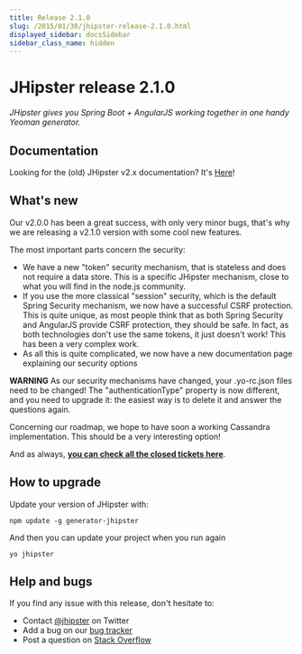 ```yaml
---
title: Release 2.1.0
slug: /2015/01/30/jhipster-release-2.1.0.html
displayed_sidebar: docsSidebar
sidebar_class_name: hidden
---
```


JHipster release 2.1.0
==================

*JHipster gives you Spring Boot + AngularJS working together in one handy Yeoman generator.*

Documentation
----------

Looking for the (old) JHipster v2.x documentation? It's [Here](/documentation-archive/)!

What's new
----------

Our v2.0.0 has been a great success, with only very minor bugs, that's why we are releasing a v2.1.0 version with some cool new features.

The most important parts concern the security:

- We have a new "token" security mechanism, that is stateless and does not require a data store. This is a specific JHipster mechanism, close to what you will find in the node.js community.
- If you use the more classical "session" security, which is the default Spring Security mechanism, we now have a successful CSRF protection. This is quite unique, as most people think that as both Spring Security and AngularJS provide CSRF protection, they should be safe. In fact, as both technologies don't use the same tokens, it just doesn't work! This has been a very complex work.
- As all this is quite complicated, we now have a new documentation page explaining our security options

__WARNING__ As our security mechanisms have changed, your .yo-rc.json files need to be changed! The "authenticationType" property is now different, and you need to upgrade it: the easiest way is to delete it and answer the questions again.

Concerning our roadmap, we hope to have soon a working Cassandra implementation. This should be a very interesting option!

And as always, __[you can check all the closed tickets here](https://github.com/jhipster/generator-jhipster/issues?q=milestone%3A2.1.0+is%3Aclosed)__.

How to upgrade
------------

Update your version of JHipster with:

```
npm update -g generator-jhipster
```

And then you can update your project when you run again

```
yo jhipster
```

Help and bugs
--------------

If you find any issue with this release, don't hesitate to:

- Contact [@jhipster](https://twitter.com/jhipster) on Twitter
- Add a bug on our [bug tracker](https://github.com/jhipster/generator-jhipster/issues?state=open)
- Post a question on [Stack Overflow](http://stackoverflow.com/tags/jhipster/info)
